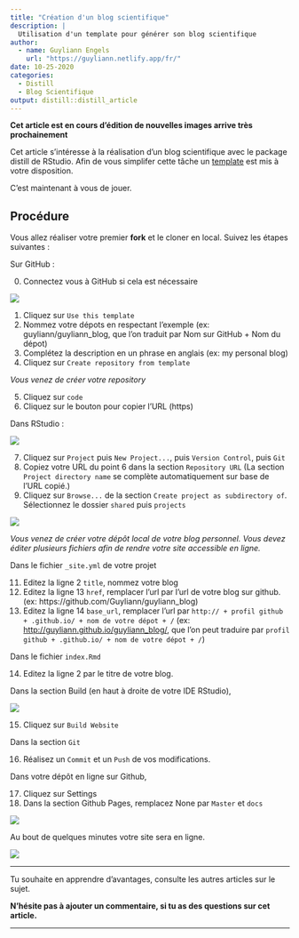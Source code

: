```yaml
---
title: "Création d'un blog scientifique"
description: |
  Utilisation d'un template pour générer son blog scientifique
author:
  - name: Guyliann Engels
    url: "https://guyliann.netlify.app/fr/"
date: 10-25-2020
categories:
  - Distill
  - Blog Scientifique
output: distill::distill_article
---
```


**Cet article est en cours d'édition de nouvelles images arrive très prochainement**

Cet article s'intéresse à la réalisation d'un blog scientifique avec le package distill de RStudio. Afin de vous simplifer cette tâche un [template](http://biodatascience-course.sciviews.org/blog-template/) est mis à votre disposition.

C'est maintenant à vous de jouer.

## Procédure

Vous allez réaliser votre premier **fork** et le cloner en local. Suivez les étapes suivantes :

Sur GitHub :

0. Connectez vous à GitHub si cela est nécessaire

![](images/blog-guy-1.gif)

1. Cliquez sur `Use this template`
2. Nommez votre dépots en respectant l'exemple (ex: guyliann/guyliann_blog, que l'on traduit par Nom sur GitHub + Nom du dépot) 
3. Complétez la description en un phrase en anglais (ex:  my personal blog)
4. Cliquez sur `Create repository from template`

*Vous venez de créer votre repository*

5. Cliquez sur `code`
6. Cliquez sur le bouton pour copier l'URL (https)

Dans RStudio :

![](images/blog-guy-2.gif)

7. Cliquez sur `Project` puis `New Project...`, puis `Version Control`, puis `Git`
8. Copiez votre URL du point 6 dans la section `Repository URL` (La section `Project directory name` se complète automatiquement sur base de l'URL copié.)
9. Cliquez sur `Browse...` de la section `Create project as subdirectory of`. Sélectionnez le dossier `shared` puis `projects`

![](images/blog-guy-3.png)

*Vous venez de créer votre dépôt local de votre blog personnel. Vous devez éditer plusieurs fichiers afin de rendre votre site accessible en ligne.*


Dans le fichier `_site.yml` de votre projet

11. Editez la ligne 2 `title`, nommez votre blog
12. Editez la ligne 13 `href`, remplacer l'url par l'url de votre blog sur github. (ex: https://github.com/Guyliann/guyliann_blog)
13. Editez la ligne 14 `base_url`, remplacer l'url par `http:// + profil github + .github.io/ + nom de votre dépot + /` (ex: <http://guyliann.github.io/guyliann_blog/>, que l'on peut traduire par `profil github + .github.io/ + nom de votre dépot + /`)

Dans le fichier `index.Rmd`

14. Editez la ligne 2 par le titre de votre blog.

Dans la section Build (en haut à droite de votre IDE RStudio),

![](images/blog-guy-4.gif)

15. Cliquez sur `Build Website`

Dans la section `Git`

16. Réalisez un `Commit` et un `Push` de vos modifications.

Dans votre dépôt en ligne sur Github, 

17. Cliquez sur Settings 
18. Dans la section Github Pages, remplacez None par `Master` et `docs`

![](images/blog-guy-5.gif)

Au bout de quelques minutes votre site sera en ligne.

![](images/blog-guy-6.png)

***

Tu souhaite en apprendre d'avantages, consulte les autres articles sur le sujet.

**N'hésite pas à ajouter un commentaire, si tu as des questions sur cet article.**

***
